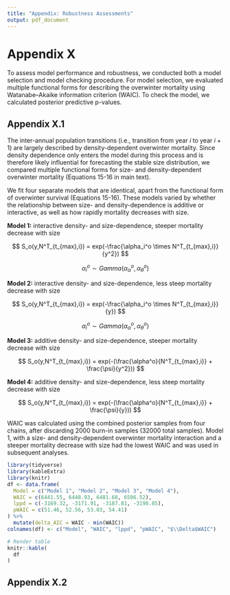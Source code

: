 ```yaml
---
title: "Appendix: Robustness Assessments"
output: pdf_document
---
```

# Appendix X

To assess model performance and robustness, we conducted both a model selection and model checking procedure. For model selection, we evaluated multiple functional forms for describing the overwinter mortality using Watanabe–Akaike information criterion (WAIC). To check the model, we calculated posterior predictive p-values.

## Appendix X.1

The inter-annual population transitions (i.e., transition from year $i$ to year $i+1$) are largely described by density-dependent overwinter mortality. Since density dependence only enters the model during this process and is therefore likely influential for forecasting the stable size distribution, we compared multiple functional forms for size- and density-dependent overwinter mortality (Equations 15-16 in main text).

We fit four separate models that are identical, apart from the functional form of overwinter survival (Equations 15-16). These models varied by whether the relationship between size- and density-dependence is additive or interactive, as well as how rapidly mortality decreases with size.

**Model 1:** interactive density- and size-dependence, steeper mortality decrease with size

$$
S_o(y,N^T_{t_{max},i}) = exp(-\frac{\alpha_i^o \times N^T_{t_{max},i}}{y^2})
$$

$$
\alpha^o_i \sim Gamma(\alpha^o_{\alpha}, \alpha^o_{\theta})
$$

**Model 2:** interactive density- and size-dependence, less steep mortality decrease with size

$$
S_o(y,N^T_{t_{max},i}) = exp(-\frac{\alpha_i^o \times N^T_{t_{max},i}}{y})
$$

$$
\alpha^o_i \sim Gamma(\alpha^o_{\alpha}, \alpha^o_{\theta})
$$

**Model 3:** additive density- and size-dependence, steeper mortality decrease with size

$$
S_o(y,N^T_{t_{max},i}) = exp(-(\frac{\alpha^o}{N^T_{t_{max},i}} + \frac{\psi}{y^2}))
$$

**Model 4:** additive density- and size-dependence, less steep mortality decrease with size

$$
S_o(y,N^T_{t_{max},i}) = exp(-(\frac{\alpha^o}{N^T_{t_{max},i}} + \frac{\psi}{y}))
$$

WAIC was calculated using the combined posterior samples from four chains, after discarding 2000 burn-in samples (32000 total samples). Model 1, with a size- and density-dependent overwinter mortality interaction and a steeper mortality decrease with size had the lowest WAIC and was used in subsequent analyses.

```r
library(tidyverse)
library(kableExtra)
library(knitr)
df <- data.frame(
  Model = c("Model 1", "Model 2", "Model 3", "Model 4"),
  WAIC = c(6441.55, 6448.93, 6481.68, 6506.52),
  lppd = c(-3169.32, -3171.91, -3187.81, -3198.85),
  pWAIC = c(51.46, 52.56, 53.03, 54.41)
) %>% 
  mutate(delta_AIC = WAIC - min(WAIC))
colnames(df) <- c("Model", "WAIC", "lppd", "pWAIC", "$\\Delta$WAIC")

```

```r
# Render table
knitr::kable(
  df
)
```


## Appendix X.2

